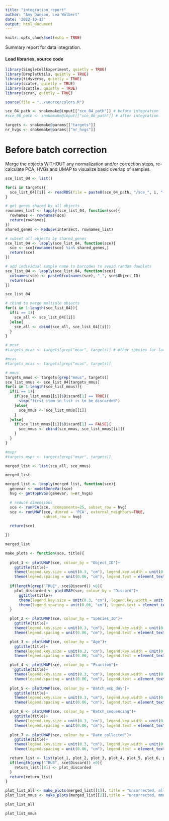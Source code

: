 ```yaml
---
title: "integration_report"
author: "Amy Danson, Lea Wölbert"
date: '2022-10-12'
output: html_document
---
```


```r
knitr::opts_chunk$set(echo = TRUE)
```

Summary report for data integration.

#### Load libraries, source code 

```r

library(SingleCellExperiment, quietly = TRUE) 
library(DropletUtils, quietly = TRUE) 
library(tidyverse, quietly = TRUE) 
library(scater, quietly = TRUE) 
library(scuttle, quietly = TRUE) 
library(scran, quietly = TRUE) 

```

```r

source(file = "../source/colors.R")

sce_04_path <- snakemake@input[["sce_04_path"]] # before integration
#sce_06_path <- snakemake@input[["sce_06_path"]] # after integration

targets <- snakemake@params[["targets"]]
nr_hvgs <- snakemake@params[["nr_hvgs"]]

```

# Before batch correction

Merge the objects WITHOUT any normalization and/or correction steps, 
re-calculate PCA, HVGs and UMAP to visualize basic overlap of samples.

```r

sce_list_04 <- list()

for(i in targets){
  sce_list_04[[i]] <- readRDS(file = paste0(sce_04_path, "/sce_", i, "-04"))
}

# get genes shared by all objects
rownames_list <- lapply(sce_list_04, function(sce){
  rownames <- rownames(sce)
  return(rownames)
})
shared_genes <- Reduce(intersect, rownames_list)

# subset all objects by shared_genes
sce_list_04 <- lapply(sce_list_04, function(sce){
  sce <- sce[rownames(sce) %in% shared_genes,]
  return(sce)
})

# add individual sample name to barcodes to avoid random doublets
sce_list_04 <- lapply(sce_list_04, function(sce){
  colnames(sce) <- paste0(colnames(sce), "_", sce$Object_ID)
  return(sce)
})

sce_list_04

```


```r

# cbind to merge multiple objects
for(i in 1:length(sce_list_04)){
  if(i == 1){
    sce_all <- sce_list_04[[i]]
  }else{
    sce_all <- cbind(sce_all, sce_list_04[[i]])
  }
}

# mcar
#targets_mcar <- targets[grep("mcar", targets)] # other species for later

#mcas
#targets_mcas <- targets[grep("mcas", targets)]

# mmus
targets_mmus <- targets[grep("mmus", targets)]
sce_list_mmus <- sce_list_04[targets_mmus]
for(i in 1:length(sce_list_mmus)){
  if(i == 1){ 
    if(sce_list_mmus[[i]]$Discard[1] == TRUE){
      stop("first item in list is to be discarded")
    }else{
      sce_mmus <- sce_list_mmus[[i]]
    }
  }else{
    if(sce_list_mmus[[i]]$Discard[1] == FALSE){
      sce_mmus <- cbind(sce_mmus, sce_list_mmus[[i]])
    }
  }
} 

#mspr
#targets_mspr <- targets[grep("mspr", targets)]

merged_list <- list(sce_all, sce_mmus)

merged_list

```

```r

merged_list <- lapply(merged_list, function(sce){
  genevar <- modelGeneVar(sce)
  hvg <- getTopHVGs(genevar, n=nr_hvgs)

  # reduce dimensions
  sce <- runPCA(sce, ncomponents=25, subset_row = hvg) 
  sce <- runUMAP(sce, dimred = 'PCA', external_neighbors=TRUE,  
                 subset_row = hvg)
    
  return(sce)

})

merged_list

```

```r

make_plots <- function(sce, title){
  
  plot_1 <- plotUMAP(sce, colour_by = "Object_ID")+ 
    ggtitle(title)+
    theme(legend.key.size = unit(0.3, "cm"), legend.key.width = unit(0.3, "cm"))+
    theme(legend.spacing = unit(0.06, "cm"), legend.text = element_text(size = 7))
  
  if(length(grep("TRUE", sce$Discard)) >0){
    plot_discarded <- plotUMAP(sce, colour_by = "Discard")+ 
      ggtitle(title)+
      theme(legend.key.size = unit(0.3, "cm"), legend.key.width = unit(0.3, "cm"))+
      theme(legend.spacing = unit(0.06, "cm"), legend.text = element_text(size = 7))
  }

  plot_2 <- plotUMAP(sce, colour_by = "Species_ID")+ 
    ggtitle(title)+
    theme(legend.key.size = unit(0.3, "cm"), legend.key.width = unit(0.3, "cm"))+
    theme(legend.spacing = unit(0.06, "cm"), legend.text = element_text(size = 7))

  plot_3 <- plotUMAP(sce, colour_by = "Age")+ 
    ggtitle(title)+
    theme(legend.key.size = unit(0.3, "cm"), legend.key.width = unit(0.3, "cm"))+
    theme(legend.spacing = unit(0.06, "cm"), legend.text = element_text(size = 7))

  plot_4 <- plotUMAP(sce, colour_by = "Fraction")+ 
    ggtitle(title)+
    theme(legend.key.size = unit(0.3, "cm"), legend.key.width = unit(0.3, "cm"))+
    theme(legend.spacing = unit(0.06, "cm"), legend.text = element_text(size = 7))
  
  plot_5 <- plotUMAP(sce, colour_by = "Batch_exp_day")+ 
    ggtitle(title)+
    theme(legend.key.size = unit(0.3, "cm"), legend.key.width = unit(0.3, "cm"))+
    theme(legend.spacing = unit(0.06, "cm"), legend.text = element_text(size = 7))

  plot_6 <- plotUMAP(sce, colour_by = "Batch_sequencing")+ 
    ggtitle(title)+
    theme(legend.key.size = unit(0.3, "cm"), legend.key.width = unit(0.3, "cm"))+
    theme(legend.spacing = unit(0.06, "cm"), legend.text = element_text(size = 7))
  
  plot_7 <- plotUMAP(sce, colour_by = "Date_collected")+ 
    ggtitle(title)+
    theme(legend.key.size = unit(0.3, "cm"), legend.key.width = unit(0.3, "cm"))+
    theme(legend.spacing = unit(0.06, "cm"), legend.text = element_text(size = 7))

  return_list <- list(plot_1, plot_2, plot_3, plot_4, plot_5, plot_6, plot_7)
  if(length(grep("TRUE", sce$Discard)) >0){
    return_list[[8]] <- plot_discarded
  }    
  return(return_list)
}

plot_list_all <- make_plots(merged_list[[1]], title = "uncorrected, all merged (including discarded)")
plot_list_mmus <- make_plots(merged_list[[2]],title = "uncorrected, mmus merged")

```

```r
plot_list_all 
```

```r
plot_list_mmus
```
